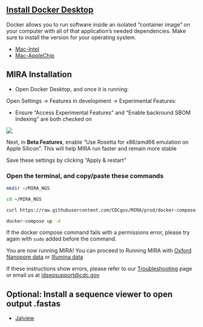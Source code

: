 ## [Install Docker Desktop](https://www.docker.com/products/docker-desktop/)
Docker allows you to run software inside an isolated "container image" on your computer with all of that application's needed dependencies. Make sure to install the version for your operating system.

- [Mac-Intel](https://desktop.docker.com/mac/main/amd64/Docker.dmg?utm_source=docker&utm_medium=webreferral&utm_campaign=dd-smartbutton&utm_location=module)
- [Mac-AppleChip](https://desktop.docker.com/mac/main/arm64/Docker.dmg?utm_source=docker&utm_medium=webreferral&utm_campaign=dd-smartbutton&utm_location=module)


## MIRA Installation

- Open Docker Desktop, and once it is running:

Open Settings -> Features in development -> Experimental Features:

- Ensure "Access Experimental Features" and "Enable backround SBOM Indexing" are both checked on


![](images/docker_features_in_development.png)


Next, in __Beta Features__, enable "Use Rosetta for x86/amd66 emulation on Apple Silicon". This will help MIRA run faster and remain more stable


Save these settings by clicking "Apply & restart"



### Open the terminal, and copy/paste these commands ###

```bash
mkdir ~/MIRA_NGS

cd ~/MIRA_NGS
```

```bash
curl https://raw.githubusercontent.com/CDCgov/MIRA/prod/docker-compose-git.yml | sed "s%/path/to/data%$(pwd)/%g" > docker-compose.yml
```

```bash
docker-compose up -d
```

If the docker compose command fails with a permissions error, please try again with `sudo` added before the command.

You are now running MIRA! You can proceed to Running MIRA with [Oxford Nanopore data](./running-mira.html) or [Illumina data](./running-mira-illumina.html)

If these instructions show errors, please refer to our [Troubleshooting](./troubleshooting.html) page or email us at [idseqsupport@cdc.gov](mailto:idseqsupport@cdc.gov)

## Optional: Install a sequence viewer to open output .fastas
- [Jalview](https://www.jalview.org/download/)
